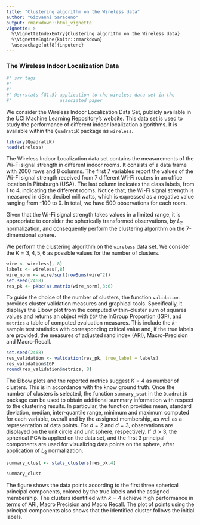 ---
title: "Clustering algorithm on the Wireless data"
author: "Giovanni Saraceno"
output: rmarkdown::html_vignette
vignette: >
  %\VignetteIndexEntry{Clustering algorithm on the Wireless data}
  %\VignetteEngine{knitr::rmarkdown}
  \usepackage[utf8]{inputenc}
---

### The Wireless Indoor Localization Data
```{r srr-tags, eval = FALSE, echo = FALSE}
#' srr tags
#' 
#' 
#' @srrstats {G1.5} application to the wireless data set in the 
#'                  associated paper
```
We consider the Wireless Indoor Localization Data Set, publicly available in the UCI Machine Learning Repository’s website. This data set is used to study the performance of different indoor localization algorithms. It is available within the ``QuadratiK`` package as ``wireless``. 
```{r}
library(QuadratiK)
head(wireless)
```

The Wireless Indoor Localization data set contains the measurements of the Wi-Fi signal strength in different indoor rooms. It consists of a data frame with 2000 rows and 8 columns. The first 7 variables report the values of the Wi-Fi signal strength received from 7 different Wi-Fi routers in an office location in Pittsburgh (USA). The last column indicates the class labels, from 1 to 4, indicating the different rooms. Notice that, the Wi-Fi signal strength is measured in dBm, decibel milliwatts, which is expressed as a negative value ranging from -100 to 0. In total, we have 500 observations for each room.

Given that the Wi-Fi signal strength takes values in a limited range, it is appropriate to consider the spherically transformed observations, by $L_2$ normalization, and consequently perform the clustering algorithm on the 7-dimensional sphere.
 
We perform the clustering algorithm on the ``wireless`` data set. We consider the $K= 3, 4, 5, 6$ as possible values for the number of clusters. 
```{r}
wire <- wireless[,-8]
labels <- wireless[,8]
wire_norm <- wire/sqrt(rowSums(wire^2))
set.seed(2468)
res_pk <- pkbc(as.matrix(wire_norm),3:6)
```

To guide the choice of the number of clusters, the function ``validation`` provides cluster validation measures and graphical tools. Specifically, it displays the Elbow plot from the computed within-cluster sum of squares values and returns an object with ``IGP`` the InGroup Proportion (IGP), and ``metrics`` a table of computed evaluation measures.  This include the $k$-sample test statistics with corresponding critical value and, if the true labels are provided, the measures of adjusted rand index (ARI), Macro-Precision and Macro-Recall. 
```{r eval=FALSE}
set.seed(2468)
res_validation <- validation(res_pk, true_label = labels)
res_validation$IGP
round(res_validation$metrics, 8)
```

The Elbow plots and the reported metrics suggest $K=4$ as number of clusters. This is in accordance with the know ground truth. 
Once the number of clusters is selected, the function ``summary_stat`` in the ``QuadratiK`` package can be used to obtain additional summary information with respect to the clustering results. In particular, the function provides mean, standard deviation, median, inter-quantile range, minimum and maximum computed for each variable, overall and by the assigned membership, as well as a representation of data points. For $d=2$ and $d=3$, observations are displayed on the unit circle and unit sphere, respectively. If $d>3$, the spherical PCA is applied on the data set, and the first 3 principal components are used for visualizing data points on the sphere, after application of  $L_2$ normalization. 
```{r fig.width=6, fig.height=8}
summary_clust <- stats_clusters(res_pk,4)
```

```{r}
summary_clust
```

The figure shows the data points according to the first three spherical principal components, colored by the true labels and the assigned membership. 
The clusters identified with $k=4$ achieve high performance in terms of ARI, Macro Precision and Macro Recall. The plot of points using the principal components also shows that the identified cluster follows the initial labels.